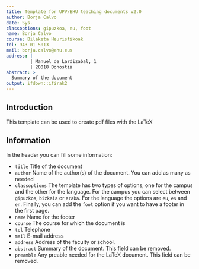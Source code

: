 ```yaml
---
title: Template for UPV/EHU teaching documents v2.0
author: Borja Calvo
date: Sys.
classoptions: gipuzkoa, eu, foot
name: Borja Calvo
course: Bilaketa Heuristikoak
tel: 943 01 5013
mail: borja.calvo@ehu.eus
address: | 
         | Manuel de Lardizabal, 1
         | 20018 Donostia
abstract: >
  Summary of the document
output: ifdown::ifirak2
---
```



## Introduction

This template can be used to create pdf files with the LaTeX 

## Information
In the header you can fill some information:

* `title` Title of the document
* `author` Name of the author(s) of the document. You can add as many as needed
* `classoptions` The template has two types of options, one for the campus and the other for the language. For the campus you can select between `gipuzkoa`, `bizkaia` or `araba`. For the language the options are `eu`, `es` and `en`. Finally, you can add the `foot` option if you want to have a footer in the first page.
* `name` Name for the footer
* `course` The course for which the document is
* `tel` Telephone
* `mail` E-mail address
* `address` Address of the faculty or school.
* `abstract` Summary of the document. This field can be removed.
* `preamble` Any preable needed for the LaTeX document. This field can be removed.

